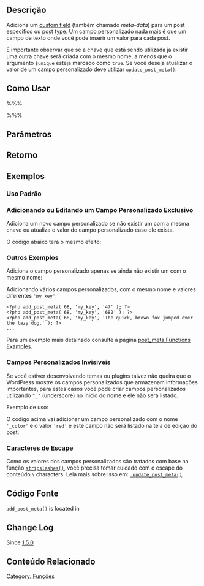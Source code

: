 {{Languages|
{{en|Function Reference/add_post_meta}}
{{zh-hans|函数参考/add_post_meta}}
{{ru|Справочник_по_функциям/add_post_meta}}
{{es|Referencia de Funciones/add_post_meta}}
{{ja|関数リファレンス/add_post_meta}}
{{pt-br|Funções e Referências/ add_post_meta}}
}}
{{Comunidade WP-Brasil}}
==Descrição==
Adiciona um [[Custom Fields|custom field]] (também chamado ''meta-data'') para um post especifico ou [[Post Types|post type]]. Um campo personalizado nada mais é que um campo de texto onde você pode inserir um valor para cada post.

É importante observar que se a chave que está sendo utilizada já existir uma outra chave será criada com o mesmo nome, a menos que o argumento <tt>$unique</tt> esteja marcado como <tt>true</tt>. Se você deseja atualizar o valor de um campo personalizado deve utilizar <tt>[[Function Reference/update_post_meta|update_post_meta()]]</tt>.

==Como Usar==

%%% <?php add_post_meta($post_id, $meta_key, $meta_value, $unique); ?> %%%

==Parâmetros==

{{Parameter|$post_id|integer|O ID do post para o qual o campo personalizado será adicionado.}}
{{Parameter|$meta_key|string|O nome do campo personalizado que será adicionado.}}
{{Parameter|$meta_value|mixed|O valor que deverá ser adicionado ao campo personalizado. Se for passada uma matriz ela será serializada em string.}}
{{Parameter|$unique|boolean|Se deseja ou não que a chave seja unica. Se utilizar <tt>true</tt>, to campo personalizado não será adicionado caso já exista um campo com a mesma chave.|opcional|false}}

==Retorno==

{{Return||boolean|Boolean <tt>true</tt>, exceto se <tt>$unique</tt> se o ultimo argumento foi definido como <tt>true</tt> e já existe um campo personalizado com o mesmo nome, neste caso <tt>false</tt> é retornado.}}

==Exemplos==

===Uso Padrão===

 <?php add_post_meta( 68, 'my_key', 47 ); ?>

===Adicionando ou Editando um Campo Personalizado Exclusivo===

Adiciona um novo campo personalizado se não existir um com a mesma chave ou atualiza o valor do campo personalizado caso ele exista.
  <?php add_post_meta( 7, 'fruit', 'banana', true ) || update_post_meta( 7, 'fruit', 'banana' ); ?>

O código abaixo terá o mesmo efeito:
 <?php
 // Adiciona ou atualiza um campo personalizado.
 if ( ! update_post_meta (7, 'fruit', 'banana', true) ) { 
 	add_post_meta(7, 'fruit', 'banana', true );	
 }; 
 ?> 

===Outros Exemplos===

Adiciona o campo personalizado apenas se ainda não existir um com o mesmo nome:
 <?php add_post_meta( 68, 'my_key', '47', true ); ?>

Adicionando vários campos personalizados, com o mesmo nome e valores diferentes <tt>'my_key'</tt>:
<pre>
<?php add_post_meta( 68, 'my_key', '47' ); ?>
<?php add_post_meta( 68, 'my_key', '682' ); ?>
<?php add_post_meta( 68, 'my_key', 'The quick, brown fox jumped over the lazy dog.' ); ?>
...</pre>
Para um exemplo mais detalhado consulte a página [[Function Reference/post_meta Function Examples|post_meta Functions Examples]].

=== Campos Personalizados Invisiveis ===

Se você estiver desenvolvendo temas ou plugins talvez não queira que o WordPress mostre os campos personalizados que armazenam informações importantes, para estes casos você pode criar campos personalizados utilizando <tt>"_"</tt> (underscore) no inicio do nome e ele não será listado.

Exemplo de uso:
 <?php add_post_meta( 68, '_color', 'red', true ); ?>
O código acima vai adicionar um campo personalizado com o nome <tt>'_color'</tt> e o valor <tt>'red'</tt> e este campo não será listado na tela de edição do post.

=== Caracteres de Escape ===

Como os valores dos campos personalizados são tratados com base na função <tt>[http://php.net/stripslashes stripslashes()]</tt>, você precisa tomar cuidado com o escape do conteúdo <tt>\</tt> characters. Leia mais sobre isso em: <tt>[[Function_Reference/update_post_meta#Character_Escaping | update_post_meta()]]</tt>.

== Código Fonte ==

<tt>add_post_meta()</tt> is located in {{Trac|wp-includes/post.php}}

== Change Log ==

Since [[Version 1.5|1.5.0]]

==Conteúdo Relacionado==

{{Post Meta Tags}}

{{Tag Footer}}

{{DEFAULTSORT:A}}
[[Category: Funções]]